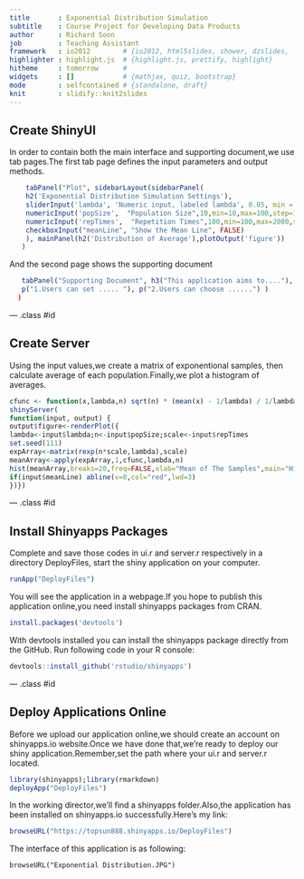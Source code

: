 ```yaml
---
title       : Exponential Distribution Simulation
subtitle    : Course Project for Developing Data Products
author      : Richard Soon
job         : Teaching Assistant
framework   : io2012        # {io2012, html5slides, shower, dzslides, ...}
highlighter : highlight.js  # {highlight.js, prettify, highlight}
hitheme     : tomorrow      # 
widgets     : []            # {mathjax, quiz, bootstrap}
mode        : selfcontained # {standalone, draft}
knit        : slidify::knit2slides
---
```


## Create ShinyUI
In order to contain both the main interface and supporting document,we use tab pages.The first tab page defines the input parameters and output methods.
```r
    tabPanel("Plot", sidebarLayout(sidebarPanel(
    h2('Exponential Distribution Simulation Settings'),
    sliderInput('lambda', 'Numeric input, labeled lambda', 0.05, min = 0.05, max = 1, step = 0.05),
    numericInput('popSize',  "Population Size",10,min=10,max=100,step=10),
    numericInput('repTimes',  "Repetition Times",100,min=100,max=2000,step=100),
    checkboxInput("meanLine", "Show the Mean Line", FALSE)
    ), mainPanel(h2('Distribution of Average'),plotOutput('figure'))
   )  
```
And the second page shows the supporting document
```r
   tabPanel("Supporting Document", h3("This application aims to...."),
   p("1.Users can set ..... "), p("2.Users can choose ......") )
  )
```

--- .class #id 

## Create Server
Using the input values,we create a matrix of exponentional samples, then calculate average of each population.Finally,we plot a histogram of averages.
```r
cfunc <- function(x,lambda,n) sqrt(n) * (mean(x) - 1/lambda) / 1/lambda
shinyServer(
function(input, output) {
output$figure<-renderPlot({
lambda<-input$lambda;n<-input$popSize;scale<-input$repTimes
set.seed(111)
expArray<-matrix(rexp(n*scale,lambda),scale) 
meanArray<-apply(expArray,1,cfunc,lambda,n) 
hist(meanArray,breaks=20,freq=FALSE,xlab="Mean of The Samples",main="Histogram Of Averages of Exponential Distribution")
if(input$meanLine) abline(v=0,col="red",lwd=3)
})})
```

--- .class #id 

## Install Shinyapps Packages
Complete and save those codes in ui.r and server.r respectively in a directory DeployFiles, start the shiny application on your computer.
```r
runApp("DeployFiles")
```
You will see the application in a webpage.If you hope to publish this application online,you need install shinyapps packages from CRAN.
```r
install.packages('devtools')
```
With devtools installed you can install the shinyapps package directly from the GitHub. Run following code in your R console:
```r
devtools::install_github('rstudio/shinyapps')
```

--- .class #id 

## Deploy Applications Online
Before we upload our application online,we should create an account on shinyapps.io website.Once we have done that,we're ready to deploy our shiny application.Remember,set the path where your ui.r and server.r located.
```r
library(shinyapps);library(rmarkdown)
deployApp("DeployFiles")
```
In the working director,we'll find a shinyapps folder.Also,the application has been installed on shinyapps.io successfully.Here's my link:
```r
browseURL("https://topsun888.shinyapps.io/DeployFiles")
```
The interface of this application is as following:
```{r.echo=TRUE}
browseURL("Exponential Distribution.JPG")
```





